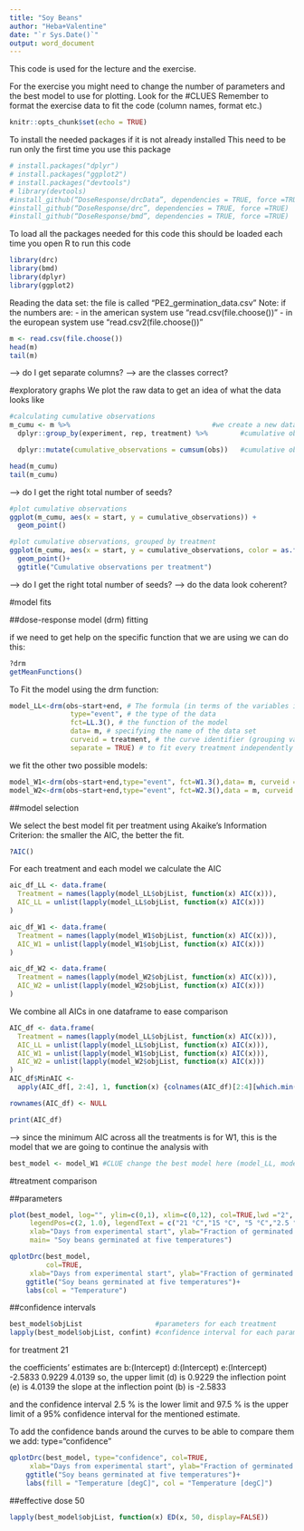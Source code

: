 ```yaml
---
title: "Soy Beans"
author: "Heba+Valentine"
date: "`r Sys.Date()`"
output: word_document
---
```


This code is used for the lecture and the exercise.

For the exercise you might need to change the number of parameters and the best model to use for plotting. Look for the #CLUES
Remember to format the exercise data to fit the code (column names, format etc.)

```r
knitr::opts_chunk$set(echo = TRUE)
```

To install the needed packages if it is not already installed
This need to be run only the first time you use this package
```r
# install.packages("dplyr")
# install.packages("ggplot2")
# install.packages("devtools")
# library(devtools)
#install_github(“DoseResponse/drcData”, dependencies = TRUE, force =TRUE)
#install_github(“DoseResponse/drc”, dependencies = TRUE, force =TRUE)
#install_github(“DoseResponse/bmd”, dependencies = TRUE, force =TRUE)
```

To load all the packages needed for this code
this should be loaded each time you open R to run this code
```r
library(drc)
library(bmd)
library(dplyr)
library(ggplot2)
```

Reading the data set: the file is called "PE2_germination_data.csv"
Note: if the numbers are:
  - in the american system use "read.csv(file.choose())"
  - in the european system use "read.csv2(file.choose())"

```r
m <- read.csv(file.choose())
head(m)
tail(m)
```
--> do I get separate columns?
--> are the classes correct?


#exploratory graphs
We plot the raw data to get an idea of what the data looks like
```r
#calculating cumulative observations
m_cumu <- m %>%                                   #we create a new dataframe with an extra column for cumulative observations
  dplyr::group_by(experiment, rep, treatment) %>%        #cumulative observations are grouped by factors (here we have three factors, this can be adjusted for more or less factors)

  dplyr::mutate(cumulative_observations = cumsum(obs))   #cumulative observations are stored in a new column

head(m_cumu)
tail(m_cumu)
```
--> do I get the right total number of seeds?

```r
#plot cumulative observations
ggplot(m_cumu, aes(x = start, y = cumulative_observations)) +
  geom_point()
```


```r
#plot cumulative observations, grouped by treatment
ggplot(m_cumu, aes(x = start, y = cumulative_observations, color = as.factor(treatment))) +
  geom_point()+
  ggtitle("Cumulative observations per treatment")
```
--> do I get the right total number of seeds?
--> do the data look coherent? 


#model fits

##dose-response model (drm) fitting

if we need to get help on the specific function that we are using we can do this:

```r
?drm
getMeanFunctions()
```

To Fit the model using the drm function:



```r
model_LL<-drm(obs~start+end, # The formula (in terms of the variables in the data)
               type="event", # the type of the data
               fct=LL.3(), # the function of the model                            #CLUE change the number of parameters here (LL.4(), LL.3(), LL.2())
               data= m, # specifying the name of the data set
               curveid = treatment, # the curve identifier (grouping variable)
               separate = TRUE) # to fit every treatment independently
```

we fit the other two possible models:

```r
model_W1<-drm(obs~start+end,type="event", fct=W1.3(),data= m, curveid = treatment, separate = TRUE)    #CLUE change the number of parameters here (W1.4(), W1.3(), W1.2())
model_W2<-drm(obs~start+end,type="event", fct=W2.3(),data = m, curveid = treatment, separate = TRUE)    #CLUE change the number of parameters here (W2.4(), W2.3(), W2.2())

```

##model selection

We select the best model fit per treatment using Akaike's Information Criterion: 
the smaller the AIC, the better the fit.
```r
?AIC()
```

For each treatment and each model we calculate the AIC
```r
aic_df_LL <- data.frame(
  Treatment = names(lapply(model_LL$objList, function(x) AIC(x))),
  AIC_LL = unlist(lapply(model_LL$objList, function(x) AIC(x)))
)

aic_df_W1 <- data.frame(
  Treatment = names(lapply(model_W1$objList, function(x) AIC(x))),
  AIC_W1 = unlist(lapply(model_W1$objList, function(x) AIC(x)))
)

aic_df_W2 <- data.frame(
  Treatment = names(lapply(model_W2$objList, function(x) AIC(x))),
  AIC_W2 = unlist(lapply(model_W2$objList, function(x) AIC(x)))
)
```

We combine all AICs in one dataframe to ease comparison 
```r
AIC_df <- data.frame(
  Treatment = names(lapply(model_LL$objList, function(x) AIC(x))),
  AIC_LL = unlist(lapply(model_LL$objList, function(x) AIC(x))),
  AIC_W1 = unlist(lapply(model_W1$objList, function(x) AIC(x))),
  AIC_W2 = unlist(lapply(model_W2$objList, function(x) AIC(x)))
)
AIC_df$MinAIC <- 
  apply(AIC_df[, 2:4], 1, function(x) {colnames(AIC_df)[2:4][which.min(x)]}) #we create a column that displays the name of the model with the lowest AIC

rownames(AIC_df) <- NULL

print(AIC_df)
```

--> since the minimum AIC across all the treatments is for W1, this is the model that we are going to continue the analysis with

```r
best_model <- model_W1 #CLUE change the best model here (model_LL, model_W1, model_W2)
```


#treatment comparison
  
##parameters
```r
plot(best_model, log="", ylim=c(0,1), xlim=c(0,12), col=TRUE,lwd ="2",  
     legendPos=c(2, 1.0), legendText = c("21 °C","15 °C", "5 °C","2.5 °C"),
     xlab="Days from experimental start", ylab="Fraction of germinated seeds",
     main= "Soy beans germinated at five temperatures")
```


```r
qplotDrc(best_model, 
         col=TRUE,
     xlab="Days from experimental start", ylab="Fraction of germinated seeds") +
    ggtitle("Soy beans germinated at five temperatures")+
    labs(col = "Temperature")
```

##confidence intervals
```r
best_model$objList                  #parameters for each treatment 
lapply(best_model$objList, confint) #confidence interval for each parameter for each treatment 
```
for treatment 21

the coefficients' estimates are b:(Intercept)  d:(Intercept)  e:(Intercept)  
                           -2.5833         0.9229         4.0139 
so, the upper limit (d) is 0.9229
the inflection point (e) is 4.0139
the slope at the inflection point (b) is -2.5833

and the confidence interval 2.5 %  is the lower limit and 97.5 % is the upper limit of a 95% confidence interval for the mentioned estimate.







To add the confidence bands around the curves to be able to compare them we add: type="confidence"

```r
qplotDrc(best_model, type="confidence", col=TRUE,
     xlab="Days from experimental start", ylab="Fraction of germinated seeds") +
    ggtitle("Soy beans germinated at five temperatures")+
    labs(fill = "Temperature [degC]", col = "Temperature [degC]") 
```

##effective dose 50
```r
lapply(best_model$objList, function(x) ED(x, 50, display=FALSE))
```


